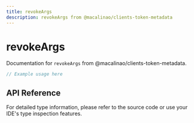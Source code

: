 ```yaml
---
title: revokeArgs
description: revokeArgs from @macalinao/clients-token-metadata
---
```


# revokeArgs

Documentation for `revokeArgs` from @macalinao/clients-token-metadata.

```typescript
// Example usage here
```

## API Reference

For detailed type information, please refer to the source code or use your IDE's type inspection features.

